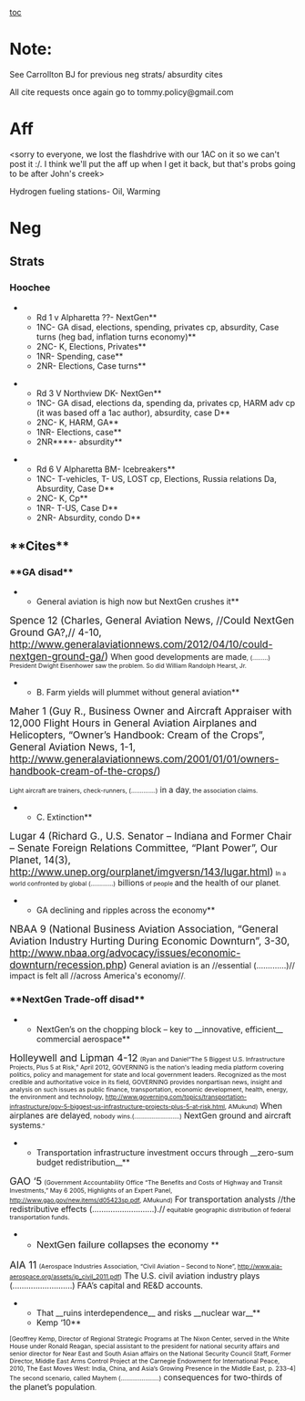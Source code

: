 [[toc]]
=Note:= 
See Carrollton BJ for previous neg strats/ absurdity cites

All cite requests once again go to tommy.policy@gmail.com
=Aff= 
<sorry to everyone, we lost the flashdrive with our 1AC on it so we can't post it :/. I think we'll put the aff up when I get it back, but that's probs going to be after John's creek>

Hydrogen fueling stations- Oil, Warming

=Neg= 
==Strats== 
===Hoochee=== 

**Rd 1 v Alpharetta ??- NextGen**
**1NC- GA disad, elections, spending, privates cp, absurdity, Case turns (heg bad, inflation turns economy)**
**2NC- K, Elections, Privates**
**1NR- Spending, case**
**2NR- Elections, Case turns**

**Rd 3 V Northview DK- NextGen**
**1NC- GA disad, elections da, spending da, privates cp, HARM adv cp (it was based off a 1ac author), absurdity, case D**
**2NC- K, HARM, GA**
**1NR- Elections, case**
**2NR****- absurdity**

**Rd 6 V Alpharetta BM- Icebreakers**
**1NC- T-vehicles, T- US, LOST cp, Elections, Russia relations Da, Absurdity, Case D**
**2NC- K, Cp**
**1NR- T-US, Case D**
**2NR- Absurdity, condo D**


==**Cites**== 

===**GA disad**=== 

**General aviation is high now but NextGen crushes it**

<span style="font-size: 13pt;">Spence 12 (Charles, General Aviation News, //Could NextGen Ground GA?,// 4-10, http://www.generalaviationnews.com/2012/04/10/could-nextgen-ground-ga/)</span>
<span class="StyleBoldUnderline">When good developments are made</span><span style="font-size: 8pt;">, (.........) President Dwight Eisenhower saw the problem. So did William Randolph Hearst, Jr. </span>

**B. Farm yields will plummet without general aviation**
<span style="font-size: 13pt;">Maher 1 (Guy R., Business Owner and Aircraft Appraiser with 12,000 Flight Hours in General Aviation Airplanes and Helicopters, “Owner’s Handbook: Cream of the Crops”, General Aviation News, 1-1, http://www.generalaviationnews.com/2001/01/01/owners-handbook-cream-of-the-crops/)</span>

<span style="font-size: 8pt;">Light aircraft are trainers, check-runners, (..............)</span><span class="StyleBoldUnderline"> in a day</span><span style="font-size: 8pt;">, the association claims.</span>

**C. Extinction**

<span style="font-size: 13pt;">Lugar 4 (Richard G., U.S. Senator – Indiana and Former Chair – Senate Foreign Relations Committee, “Plant Power”, Our Planet, 14(3), http://www.unep.org/ourplanet/imgversn/143/lugar.html)</span>
<span style="font-size: 8pt;">In a world confronted by global (.............)</span> billions<span style="font-size: 8pt;"> of people </span>and the health of our planet<span style="font-size: 8pt;">.</span>

**GA declining and ripples across the economy**

<span style="font-size: 13pt;">NBAA 9 (National Business Aviation Association, “General Aviation Industry Hurting During Economic Downturn”, 3-30, http://www.nbaa.org/advocacy/issues/economic-downturn/recession.php)</span>
General aviation is an //essential (.............)// impact is felt all //across America's economy//<span style="font-size: 8pt;">.</span>



===**NextGen Trade-off disad**=== 

**NextGen’s on the chopping block – key to __innovative, efficient__ commercial aerospace**
<span style="font-size: 13pt;">Holleywell and Lipman 4-12</span>
<span style="font-size: 8pt;">(Ryan and Daniel“The 5 Biggest U.S. Infrastructure Projects, Plus 5 at Risk,” April 2012, GOVERNING is the nation's leading media platform covering politics, policy and management for state and local government leaders. Recognized as the most credible and authoritative voice in its field, GOVERNING provides nonpartisan news, insight and analysis on such issues as public finance, transportation, economic development, health, energy, the environment and technology, [[http://www.governing.com/topics/transportation-infrastructure/gov-5-biggest-us-infrastructure-projects-plus-5-at-risk.html]], AMukund)</span>
<span class="StyleBoldUnderline">When airplanes are delayed</span><span style="font-size: 8pt;">, nobody wins.(..........................)</span> NextGen ground and aircraft systems<span style="font-size: 8pt;">.”</span>


**Transportation infrastructure investment occurs through __zero-sum budget redistribution__**
<span style="font-size: 13pt;">GAO ‘5</span>
<span style="font-size: 8pt;">(Government Accountability Office “The Benefits and Costs of Highway and Transit Investments,” May 6 2005, Highlights of an Expert Panel, [[http://www.gao.gov/new.items/d05423sp.pdf]], AMukund)</span>
<span class="StyleBoldUnderline">For transportation analysts </span>//the redistributive effects (...........................).//<span style="font-size: 8pt;"> equitable geographic distribution of federal transportation funds.</span>


**<span style="font-family: Calibri,sans-serif; font-size: 13pt;">NextGen failure collapses the economy </span>**
<span style="font-size: 13pt;">AIA 11</span>
<span style="font-size: 8pt;">(Aerospace Industries Association, “Civil Aviation – Second to None”, http://www.aia-aerospace.org/assets/ip_civil_2011.pdf)</span>
<span class="StyleBoldUnderline">The U.S. civil aviation industry plays (..........................)</span> FAA’s capital and RE&D accounts<span class="StyleBoldUnderline">.</span>


**That __ruins interdependence__ and risks __nuclear war__**
**Kemp ‘10**
<span style="font-size: 8pt;">[Geoffrey Kemp, Director of Regional Strategic Programs at The Nixon Center, served in the White House under Ronald Reagan, special assistant to the president for national security affairs and senior director for Near East and South Asian affairs on the National Security Council Staff, Former Director, Middle East Arms Control Project at the Carnegie Endowment for International Peace, 2010, The East Moves West: India, China, and Asia’s Growing Presence in the Middle East, p. 233-4]</span>
<span style="font-size: 8pt;">The second scenario, called Mayhem (......................)</span> consequences for<span class="StyleBoldUnderline"> two-thirds of </span>the planet’s population<span style="font-size: 8pt;">.</span>